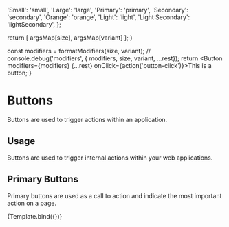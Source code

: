 
<Meta title="Design System|Buttons" component={Button} />

  'Small': 'small',
  'Large': 'large',
  'Primary': 'primary',
  'Secondary': 'secondary',
  'Orange': 'orange',
  'Light': 'light',
  'Light Secondary': 'lightSecondary',
};

  return [ argsMap[size], argsMap[variant] ];
}

  const modifiers = formatModifiers(size, variant);
  // console.debug('modifiers', { modifiers, size, variant, ...rest});
  return <Button modifiers={modifiers} {...rest}
          onClick={action('button-click')}>This is a button</Button>;
}

# Buttons

Buttons are used to trigger actions within an application.

## Usage

Buttons are used to trigger internal actions within your web applications.

## Primary Buttons

Primary buttons are used as a call to action and indicate the most important action on a page.

<Preview withToolbar>
  <Story 
    name="Buttons"
    argTypes={{
      size: {
        options: [
          'Small',
          'Large',
        ],
        defaultValue: 'Large',
        control: { type: 'radio' },
      },
      variant: {
        options: [
          'Primary',
          'Secondary',
          'Orange'
          'Light',
          'Light Secondary'
        ],
        defaultValue: 'Primary',
        control: { type: 'select' },
      },
    }}>
    {Template.bind({})}
  </Story>
</Preview>

<!-- ## Secondary Buttons
#Primary buttons are used as a call to action and indicate the most important action on a page.

#<Story name="secondary">
#  <SecondaryButton disabled={boolean("Disabled", false)}>Hello world</SecondaryButton>
#</Story> -->

